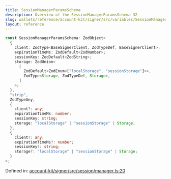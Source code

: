 ```yaml
---
title: SessionManagerParamsSchema
description: Overview of the SessionManagerParamsSchema 32
slug: wallets/reference/account-kit/signer/src/variables/SessionManagerParamsSchema
layout: reference
---
```


```ts
const SessionManagerParamsSchema: ZodObject<
  {
    client: ZodType<BaseSignerClient, ZodTypeDef, BaseSignerClient>;
    expirationTimeMs: ZodDefault<ZodNumber>;
    sessionKey: ZodDefault<ZodString>;
    storage: ZodUnion<
      [
        ZodDefault<ZodEnum<["localStorage", "sessionStorage"]>>,
        ZodType<Storage, ZodTypeDef, Storage>,
      ]
    >;
  },
  "strip",
  ZodTypeAny,
  {
    client?: any;
    expirationTimeMs: number;
    sessionKey: string;
    storage: "localStorage" | "sessionStorage" | Storage;
  },
  {
    client?: any;
    expirationTimeMs?: number;
    sessionKey?: string;
    storage?: "localStorage" | "sessionStorage" | Storage;
  }
>;
```

Defined in: [account-kit/signer/src/session/manager.ts:20](https://github.com/alchemyplatform/aa-sdk/blob/923a52171f7246172caf350853843e6680197da9/account-kit/signer/src/session/manager.ts#L20)
